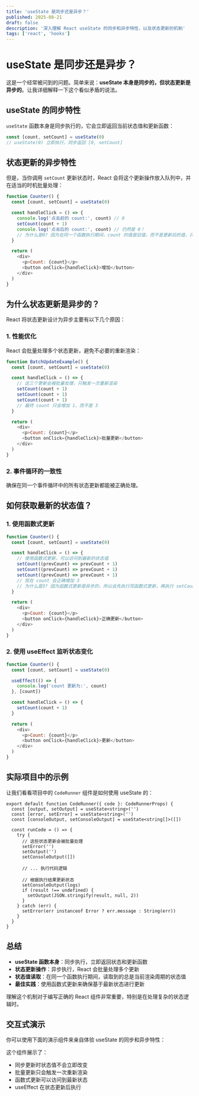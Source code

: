 ```yaml
---
title: 'useState 是同步还是异步？'
published: 2025-08-21
draft: false
description: '深入理解 React useState 的同步和异步特性，以及状态更新的机制'
tags: ['react', 'hooks']
---
```



# useState 是同步还是异步？

这是一个经常被问到的问题。简单来说：**useState 本身是同步的，但状态更新是异步的**。让我详细解释一下这个看似矛盾的说法。

## useState 的同步特性

`useState` 函数本身是同步执行的，它会立即返回当前状态值和更新函数：

```javascript
const [count, setCount] = useState(0)
// useState(0) 立即执行，同步返回 [0, setCount]
```

## 状态更新的异步特性

但是，当你调用 `setCount` 更新状态时，React 会将这个更新操作放入队列中，并在适当的时机批量处理：

```javascript
function Counter() {
  const [count, setCount] = useState(0)

  const handleClick = () => {
    console.log('点击前的 count:', count) // 0
    setCount(count + 1)
    console.log('点击后的 count:', count) // 仍然是 0！
    // 为什么是0? 因为在同一个函数执行期间，count 的值是旧值，而不是更新后的值，只有再一次触发函数，才会获取到更新后的值
  }

  return (
    <div>
      <p>Count: {count}</p>
      <button onClick={handleClick}>增加</button>
    </div>
  )
}
```

## 为什么状态更新是异步的？

React 将状态更新设计为异步主要有以下几个原因：

### 1. 性能优化

React 会批量处理多个状态更新，避免不必要的重新渲染：

```javascript
function BatchUpdateExample() {
  const [count, setCount] = useState(0)

  const handleClick = () => {
    // 这三个更新会被批量处理，只触发一次重新渲染
    setCount(count + 1)
    setCount(count + 1)
    setCount(count + 1)
    // 最终 count 只会增加 1，而不是 3
  }

  return (
    <div>
      <p>Count: {count}</p>
      <button onClick={handleClick}>批量更新</button>
    </div>
  )
}
```

### 2. 事件循环的一致性

确保在同一个事件循环中的所有状态更新都能被正确处理。

## 如何获取最新的状态值？

### 1. 使用函数式更新

```javascript
function Counter() {
  const [count, setCount] = useState(0)

  const handleClick = () => {
    // 使用函数式更新，可以访问到最新的状态值
    setCount((prevCount) => prevCount + 1)
    setCount((prevCount) => prevCount + 1)
    setCount((prevCount) => prevCount + 1)
    // 现在 count 会正确增加 3
    // 为什么是3? 因为函数式更新是异步的，所以会先执行完函数式更新，再执行 setCount，所以 count 会正确增加 3
  }

  return (
    <div>
      <p>Count: {count}</p>
      <button onClick={handleClick}>正确更新</button>
    </div>
  )
}
```

### 2. 使用 useEffect 监听状态变化

```javascript
function Counter() {
  const [count, setCount] = useState(0)

  useEffect(() => {
    console.log('count 更新为:', count)
  }, [count])

  const handleClick = () => {
    setCount(count + 1)
  }

  return (
    <div>
      <p>Count: {count}</p>
      <button onClick={handleClick}>更新</button>
    </div>
  )
}
```

## 实际项目中的示例

让我们看看项目中的 `CodeRunner` 组件是如何使用 useState 的：

```tsx
export default function CodeRunner({ code }: CodeRunnerProps) {
  const [output, setOutput] = useState<string>('')
  const [error, setError] = useState<string>('')
  const [consoleOutput, setConsoleOutput] = useState<string[]>([])

  const runCode = () => {
    try {
      // 这些状态更新会被批量处理
      setError('')
      setOutput('')
      setConsoleOutput([])

      // ... 执行代码逻辑

      // 根据执行结果更新状态
      setConsoleOutput(logs)
      if (result !== undefined) {
        setOutput(JSON.stringify(result, null, 2))
      }
    } catch (err) {
      setError(err instanceof Error ? err.message : String(err))
    }
  }
}
```

## 总结

- **useState 函数本身**：同步执行，立即返回状态和更新函数
- **状态更新操作**：异步执行，React 会批量处理多个更新
- **状态值读取**：在同一个函数执行期间，读取到的总是当前渲染周期的状态值
- **最佳实践**：使用函数式更新来确保基于最新状态进行更新

理解这个机制对于编写正确的 React 组件非常重要，特别是在处理复杂的状态逻辑时。

## 交互式演示

你可以使用下面的演示组件来亲自体验 useState 的同步和异步特性：

<UseStateDemo client:load />

这个组件展示了：

- 同步更新时状态值不会立即改变
- 批量更新只会触发一次重新渲染
- 函数式更新可以访问到最新状态
- useEffect 在状态更新后执行
